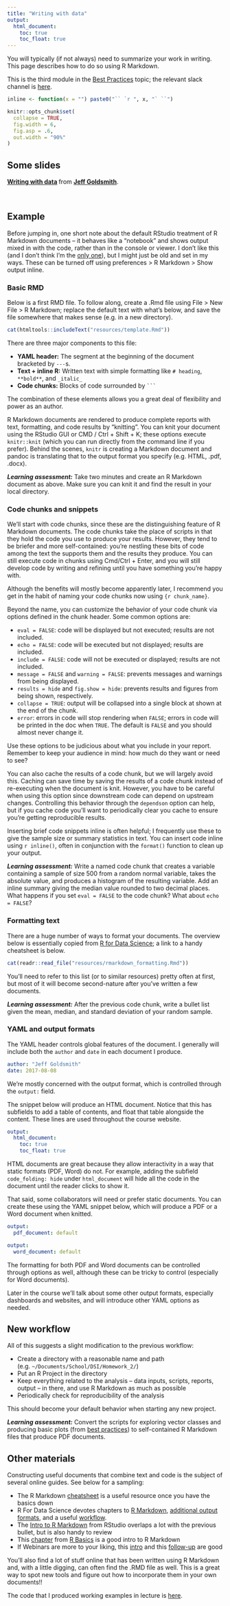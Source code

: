 ```yaml
---
title: "Writing with data"
output:
  html_document: 
    toc: true
    toc_float: true
---
```


You will typically (if not always) need to summarize your work in writing. This page describes how to do so using R Markdown. 

This is the third module in the [Best Practices](topic_best_practices.html) topic; the relevant slack channel is [here](https://p8105-fall2017.slack.com/messages/C728JGKPX/).

```r
inline <- function(x = "") paste0("`` `r ", x, "` ``")

knitr::opts_chunk$set(
  collapse = TRUE,
  fig.width = 6,
  fig.asp = .6,
  out.width = "90%"
)
```

## Some slides

<script async class="speakerdeck-embed" data-id="de4ee4acc2bd475eb3051304590f196c" data-ratio="1.33333333333333" src="//speakerdeck.com/assets/embed.js"></script>
<div style="margin-bottom:5px"> <strong> <a href="https://speakerdeck.com/jeffgoldsmith/dsi-writing-with-data" title="Writing with data" target="_blank">Writing with data</a> </strong> from <strong><a href="https://speakerdeck.com/jeffgoldsmith" target="_blank">Jeff Goldsmith</a></strong>. </div><br>


## Example

Before jumping in, one short note about the default RStudio treatment of R Markdown documents -- it behaves like a "notebook" and shows output mixed in with the code, rather than in the console or viewer. I don't like this (and I don't think I'm the [only one](https://twitter.com/hspter/status/793552089771233280)), but I might just be old and set in my ways. These can be turned off using preferences > R Markdown > Show output inline.

### Basic RMD

Below is a first RMD file. To follow along, create a .Rmd file using File > New File > R Markdown; replace the default text with what's below, and save the file somewhere that makes sense (e.g. in a new directory). 

```r
cat(htmltools::includeText("resources/template.Rmd"))
```

There are three major components to this file:

* **YAML header:** The segment at the beginning of the document bracketed by `---`s. 
* **Text + inline R:** Written text with simple formatting like `# heading`, `**bold**`, and `_italic_`
* **Code chunks:** Blocks of code surrounded by ` ``` `

The combination of these elements allows you a great deal of flexibility and power as an author. 

R Markdown documents are rendered to produce complete reports with text, formatting, and code results by "knitting". You can knit your document using the RStudio GUI or CMD / Ctrl + Shift + K; these options execute `knitr::knit` (which you can run directly from the command line if you prefer). Behind the scenes, `knitr` is creating a Markdown document and pandoc is translating that to the output format you specify (e.g. HTML, .pdf, .docx).

**_Learning assessment:_** Take two minutes and create an R Markdown document as above. Make sure you can knit it and find the result in your local directory.

### Code chunks and snippets

We'll start with code chunks, since these are the distinguishing feature of R Markdown documents. The code chunks take the place of scripts in that they hold the code you use to produce your results. However, they tend to be briefer and more self-contained: you're nestling these bits of code among the text the supports them and the results they produce. You can still execute code in chunks using Cmd/Ctrl + Enter, and you will still develop code by writing and refining until you have something you're happy with.

Although the benefits will mostly become apparently later, I recommend you get in the habit of naming your code chunks now using ` {r chunk_name} `. 

Beyond the name, you can customize the behavior of your code chunk via options defined in the chunk header. Some common options are:

* `eval = FALSE`: code will be displayed but not executed; results are not included. 
* `echo = FALSE`: code will be executed but not displayed; results are included. 
* `include = FALSE`: code will not be executed or displayed; results are not included.
* `message = FALSE` and `warning = FALSE`: prevents messages and warnings from being displayed.
* `results = hide` and `fig.show = hide`: prevents results and figures from being shown, respectively.
* `collapse = TRUE`: output will be collapsed into a single block at shown at the end of the chunk.
* `error`: errors in code will stop rendering when `FALSE`; errors in code will be printed in the doc when `TRUE`. The default is `FALSE` and you should almost never change it.

Use these options to be judicious about what you include in your report. Remember to keep your audience in mind: how much do they want or need to see?

You can also cache the results of a code chunk, but we will largely avoid this. Caching can save time by saving the results of a code chunk instead of re-executing when the document is knit. However, you have to be careful when using this option since downstream code can depend on upstream changes. Controlling this behavior through the `dependson` option can help, but if you cache code you'll want to periodically clear you cache to ensure you're getting reproducible results. 

Inserting brief code snippets inline is often helpful; I frequently use these to give the sample size or summary statistics in text. You can insert code inline using `r inline()`, often in conjunction with the `format()` function to clean up your output. 

**_Learning assessment:_** Write a named code chunk that creates a variable containing a sample of size 500 from a random normal variable, takes the absolute value, and produces a histogram of the resulting variable. Add an inline summary giving the median value rounded to two decimal places. What happens if you set `eval = FALSE` to the code chunk? What about `echo = FALSE`? 

### Formatting text

There are a huge number of ways to format your documents. The overview below is essentially copied from [R for Data Science](http://r4ds.had.co.nz/r-markdown.html); a link to a handy cheatsheet is below.

```r
cat(readr::read_file("resources/rmarkdown_formatting.Rmd"))
```

You'll need to refer to this list (or to similar resources) pretty often at first, but most of it will become second-nature after you've written a few documents. 

**_Learning assessment:_** After the previous code chunk, write a bullet list given the mean, median, and standard deviation of your random sample. 

### YAML and output formats

The YAML header controls global features of the document. I generally will include both the `author` and `date` in each document I produce.
```yaml
author: "Jeff Goldsmith"
date: 2017-08-08
```

We're mostly concerned with the output format, which is controlled through the `output:` field. 

The snippet below will produce an HTML document. Notice that this has subfields to add a table of contents, and float that table alongside the content. These lines are used throughout the course website. 
```yaml
output:
  html_document:
    toc: true
    toc_float: true
```
HTML documents are great because they allow interactivity in a way that static formats (PDF, Word) do not. For example, adding the subfield `code_folding: hide` under `html_document` will hide all the code in the document until the reader clicks to show it. 

That said, some collaborators will need or prefer static documents. You can create these using the YAML snippet below, which will produce a PDF or a Word document when knitted. 
```yaml
output:
  pdf_document: default
```

```yaml
output:
  word_document: default
```

The formatting for both PDF and Word documents can be controlled through options as well, although these can be tricky to control (especially for Word documents).

Later in the course we'll talk about some other output formats, especially dashboards and websites, and will introduce other YAML options as needed.

## New workflow

All of this suggests a slight modification to the previous workflow:

* Create a directory with a reasonable name and path (e.g. `~/Documents/School/DSI/Homework_2/`)
* Put an R Project in the directory
* Keep everything related to the analysis -- data inputs, scripts, reports, output -- in there, and use R Markdown as much as possible
* Periodically check for reproducibility of the analysis

This should become your default behavior when starting any new project.

**_Learning assessment:_** Convert the scripts for exploring vector classes and producing basic plots (from [best practices](best_practices.html)) to self-contained R Markdown files that produce PDF documents. 

## Other materials

Constructing useful documents that combine text and code is the subject of several online guides. See below for a sampling:

* The R Markdown [cheatsheet](https://www.rstudio.com/wp-content/uploads/2016/03/rmarkdown-cheatsheet-2.0.pdf) is a useful resource once you have the basics down
* R For Data Science devotes chapters to [R Markdown](http://r4ds.had.co.nz/r-markdown.html), [additional output formats](http://r4ds.had.co.nz/r-markdown-formats.html), and a useful [workflow](http://r4ds.had.co.nz/r-markdown-workflow.html).
* The [Intro to R Markdown](http://rmarkdown.rstudio.com/articles_intro.html) from RStudio overlaps a lot with the previous bullet, but is also handy to review
* This [chapter](https://ismayc.github.io/rbasics-book/4-rmarkdown.html) from [R Basics](https://ismayc.github.io/rbasics-book/) is a good intro to R Markdown
* If Webinars are more to your liking, this [intro](https://www.rstudio.com/resources/webinars/getting-started-with-r-markdown/) and this [follow-up](https://www.rstudio.com/resources/webinars/the-ecosystem-of-r-markdown/) are good

You'll also find a lot of stuff online that has been written using R Markdown and, with a little digging, can often find the .RMD file as well. This is a great way to spot new tools and figure out how to incorporate them in your own documents!!

The code that I produced working examples in lecture is [here](./lecture_code/best_practices.zip).
